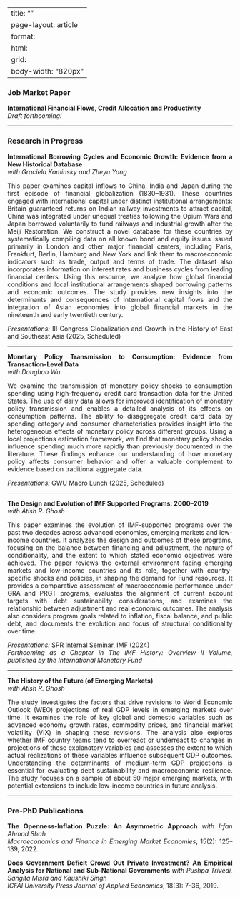 
---
title: ""
page-layout: article
format:
  html:
    grid:
      body-width: "820px"
---

<style>
p { text-align: justify; }
</style>

### Job Market Paper

**International Financial Flows, Credit Allocation and Productivity**  
*Draft forthcoming!*

---

### Research in Progress

**International Borrowing Cycles and Economic Growth: Evidence from a New Historical Database**  
*with Graciela Kaminsky and Zheyu Yang*

This paper examines capital inflows to China, India and Japan during the first episode of financial globalization (1830–1931). These countries engaged with international capital under distinct institutional arrangements: Britain guaranteed returns on Indian railway investments to attract capital, China was integrated under unequal treaties following the Opium Wars and Japan borrowed voluntarily to fund railways and industrial growth after the Meiji Restoration. We construct a novel database for these countries by systematically compiling data on all known bond and equity issues issued primarily in London and other major financial centers, including Paris, Frankfurt, Berlin, Hamburg and New York and link them to macroeconomic indicators such as trade, output and terms of trade. The dataset also incorporates information on interest rates and business cycles from leading financial centers. Using this resource, we analyze how global financial conditions and local institutional arrangements shaped borrowing patterns and economic outcomes. The study provides new insights into the determinants and consequences of international capital flows and the integration of Asian economies into global financial markets in the nineteenth and early twentieth century.

*Presentations:* III Congress Globalization and Growth in the History of East and Southeast Asia (2025, Scheduled)

---

**Monetary Policy Transmission to Consumption: Evidence from Transaction-Level Data**  
*with Donghao Wu*

We examine the transmission of monetary policy shocks to consumption spending using high-frequency credit card transaction data for the United States. The use of daily data allows for improved identification of monetary policy transmission and enables a detailed analysis of its effects on consumption patterns. The ability to disaggregate credit card data by spending category and consumer characteristics provides insight into the heterogeneous effects of monetary policy across different groups. Using a local projections estimation framework, we find that monetary policy shocks influence spending much more rapidly than previously documented in the literature. These findings enhance our understanding of how monetary policy affects consumer behavior and offer a valuable complement to evidence based on traditional aggregate data.

*Presentations:* GWU Macro Lunch (2025, Scheduled)

---

**The Design and Evolution of IMF Supported Programs: 2000–2019**  
*with Atish R. Ghosh*

This paper examines the evolution of IMF-supported programs over the past two decades across advanced economies, emerging markets and low-income countries. It analyzes the design and outcomes of these programs, focusing on the balance between financing and adjustment, the nature of conditionality, and the extent to which stated economic objectives were achieved. The paper reviews the external environment facing emerging markets and low-income countries and its role, together with country-specific shocks and policies, in shaping the demand for Fund resources. It provides a comparative assessment of macroeconomic performance under GRA and PRGT programs, evaluates the alignment of current account targets with debt sustainability considerations, and examines the relationship between adjustment and real economic outcomes. The analysis also considers program goals related to inflation, fiscal balance, and public debt, and documents the evolution and focus of structural conditionality over time.

*Presentations:* SPR Internal Seminar, IMF (2024)  
*Forthcoming as a Chapter in The IMF History: Overview II Volume, published by the International Monetary Fund*

---

**The History of the Future (of Emerging Markets)**  
*with Atish R. Ghosh*

The study investigates the factors that drive revisions to World Economic Outlook (WEO) projections of real GDP levels in emerging markets over time. It examines the role of key global and domestic variables such as advanced economy growth rates, commodity prices, and financial market volatility (VIX) in shaping these revisions. The analysis also explores whether IMF country teams tend to overreact or underreact to changes in projections of these explanatory variables and assesses the extent to which actual realizations of these variables influence subsequent GDP outcomes. Understanding the determinants of medium-term GDP projections is essential for evaluating debt sustainability and macroeconomic resilience. The study focuses on a sample of about 50 major emerging markets, with potential extensions to include low-income countries in future analysis.

---

### Pre-PhD Publications

**The Openness-Inflation Puzzle: An Asymmetric Approach** *with Irfan Ahmad Shah*  
*Macroeconomics and Finance in Emerging Market Economies*, 15(2): 125–139, 2022.

**Does Government Deficit Crowd Out Private Investment? An Empirical Analysis for National and Sub-National Governments**  *with Pushpa Trivedi, Sangita Misra and Kaushiki Singh*  
*ICFAI University Press Journal of Applied Economics*, 18(3): 7–36, 2019.



